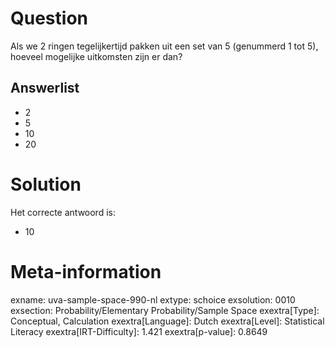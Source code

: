 Question
========

Als we 2 ringen tegelijkertijd pakken uit een set van 5 (genummerd 1 tot
5), hoeveel mogelijke uitkomsten zijn er dan?


Answerlist
----------

* 2
* 5
* 10
* 20

Solution
========

Het correcte antwoord is: 

* 10

Meta-information
================
exname: uva-sample-space-990-nl
extype: schoice
exsolution: 0010
exsection: Probability/Elementary Probability/Sample Space
exextra[Type]: Conceptual, Calculation
exextra[Language]: Dutch
exextra[Level]: Statistical Literacy
exextra[IRT-Difficulty]: 1.421
exextra[p-value]: 0.8649
